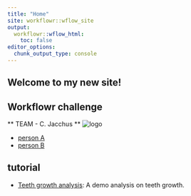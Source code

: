 ```yaml
---
title: "Home"
site: workflowr::wflow_site
output:
  workflowr::wflow_html:
    toc: false
editor_options:
  chunk_output_type: console
---
```


## Welcome to my new site!


## Workflowr challenge

** TEAM - C. Jacchus ** 
![logo](Callithrix_jacchus.png)

* [person A](http://google.com) 
* [person B](http://theverge.com)

## tutorial 
* [Teeth growth analysis](teeth.html): A demo analysis on teeth growth.
